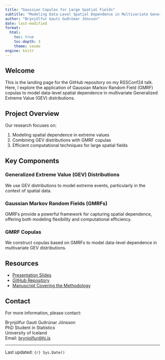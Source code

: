 ```yaml
---
title: "Gaussian Copulas for Large Spatial Fields"
subtitle: "Modeling Data-Level Spatial Dependence in Multivariate Generalized Extreme Value Distributions"
author: "Brynjólfur Gauti Guðrúnar Jónsson"
date: last-modified
format:
  html:
    toc: true
    toc-depth: 3
    theme: cosmo
engine: knitr
---
```


## Welcome

This is the landing page for the GitHub repository on my RSSConf24 talk. Here, I explore the application of Gaussian Markov Random Field (GMRF) copulas to model data-level spatial dependence in multivariate Generalized Extreme Value (GEV) distributions.

## Project Overview

Our research focuses on:

1. Modeling spatial dependence in extreme values
2. Combining GEV distributions with GMRF copulas
3. Efficient computational techniques for large spatial fields

## Key Components

### Generalized Extreme Value (GEV) Distributions

We use GEV distributions to model extreme events, particularly in the context of spatial data.

### Gaussian Markov Random Fields (GMRFs)

GMRFs provide a powerful framework for capturing spatial dependence, offering both modeling flexibility and computational efficiency.

### GMRF Copulas

We construct copulas based on GMRFs to model data-level dependence in multivariate GEV distributions.

## Resources

- [Presentation Slides](/presentation/)
- [GitHub Repository](https://github.com/yourusername/your-repo-name)
- [Manuscript Covering the Methodology](https://bggj.is/materneigenpaper/)

## Contact

For more information, please contact:

Brynjólfur Gauti Guðrúnar Jónsson  
PhD Student in Statistics  
University of Iceland  
Email: [brynjolfur@hi.is](mailto:brynjolfur@hi.is)

---

Last updated: `{r} Sys.Date()`

